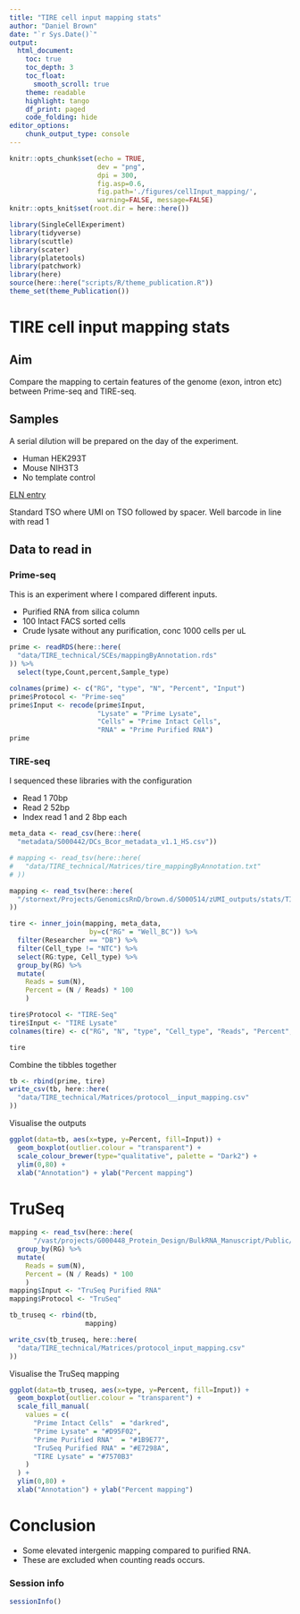 ```yaml
---
title: "TIRE cell input mapping stats"
author: "Daniel Brown"
date: "`r Sys.Date()`"
output:
  html_document:
    toc: true
    toc_depth: 3
    toc_float:
      smooth_scroll: true
    theme: readable
    highlight: tango 
    df_print: paged
    code_folding: hide
editor_options: 
    chunk_output_type: console
---
```


```r
knitr::opts_chunk$set(echo = TRUE,
                      dev = "png",
                      dpi = 300,
                      fig.asp=0.6, 
                      fig.path='./figures/cellInput_mapping/',
                      warning=FALSE, message=FALSE)
knitr::opts_knit$set(root.dir = here::here())

library(SingleCellExperiment)
library(tidyverse)
library(scuttle)
library(scater)
library(platetools)
library(patchwork)
library(here)
source(here::here("scripts/R/theme_publication.R"))
theme_set(theme_Publication())
```

# TIRE cell input mapping stats

## Aim

Compare the mapping to certain features of the genome (exon, intron etc) between Prime-seq and TIRE-seq.

## Samples
 
A serial dilution will be prepared on the day of the experiment.

* Human HEK293T
* Mouse NIH3T3
* No template control

[ELN entry](https://au-mynotebook.labarchives.com/share/Daniel_RnD_Projects/NDMyLjkwMDAwMDAwMDAwMDAzfDY4MTk3LzMzMy9UcmVlTm9kZS8yMjA0NzM2OTgzfDEwOTguODk5OTk5OTk5OTk5OQ==)

Standard TSO where UMI on TSO followed by spacer. Well barcode in line with read 1

## Data to read in

### Prime-seq

This is an experiment where I compared different inputs.

* Purified RNA from silica column
* 100 Intact FACS sorted cells
* Crude lysate without any purification, conc 1000 cells per uL

```r
prime <- readRDS(here::here(
  "data/TIRE_technical/SCEs/mappingByAnnotation.rds"
)) %>% 
  select(type,Count,percent,Sample_type)

colnames(prime) <- c("RG", "type", "N", "Percent", "Input")
prime$Protocol <- "Prime-seq"
prime$Input <- recode(prime$Input, 
                      "Lysate" = "Prime Lysate",
                      "Cells" = "Prime Intact Cells",
                      "RNA" = "Prime Purified RNA")
prime
```

### TIRE-seq

I sequenced these libraries with the configuration

* Read 1 70bp
* Read 2 52bp
* Index read 1 and 2 8bp each

```r
meta_data <- read_csv(here::here(
  "metadata/S000442/DCs_Bcor_metadata_v1.1_HS.csv"))

# mapping <- read_tsv(here::here(
#   "data/TIRE_technical/Matrices/tire_mappingByAnnotation.txt"
# ))

mapping <- read_tsv(here::here(
  "/stornext/Projects/GenomicsRnD/brown.d/S000514/zUMI_outputs/stats/TIRE_DCs_Mix.readspercell.txt"
))

tire <- inner_join(mapping, meta_data,
                    by=c("RG" = "Well_BC")) %>% 
  filter(Researcher == "DB") %>% 
  filter(Cell_type != "NTC") %>% 
  select(RG:type, Cell_type) %>% 
  group_by(RG) %>% 
  mutate(
    Reads = sum(N),
    Percent = (N / Reads) * 100
    )

tire$Protocol <- "TIRE-Seq"
tire$Input <- "TIRE Lysate"
colnames(tire) <- c("RG", "N", "type", "Cell_type", "Reads", "Percent", "Protocol", "Input")

tire
```

Combine the tibbles together

```r
tb <- rbind(prime, tire)
write_csv(tb, here::here(
  "data/TIRE_technical/Matrices/protocol__input_mapping.csv"
))
```

Visualise the outputs

```r
ggplot(data=tb, aes(x=type, y=Percent, fill=Input)) +
  geom_boxplot(outlier.colour = "transparent") +
  scale_colour_brewer(type="qualitative", palette = "Dark2") + 
  ylim(0,80) +
  xlab("Annotation") + ylab("Percent mapping")
```

# TruSeq

```r
mapping <- read_tsv(here::here(
      "/vast/projects/G000448_Protein_Design/BulkRNA_Manuscript/Public/Barbash_2019_HEK/stats/TIRE_HEK_public_Hs.readspercell.txt")) %>% 
  group_by(RG) %>% 
  mutate(
    Reads = sum(N),
    Percent = (N / Reads) * 100
    )
mapping$Input <- "TruSeq Purified RNA"
mapping$Protocol <- "TruSeq"

tb_truseq <- rbind(tb,
                   mapping)

write_csv(tb_truseq, here::here(
  "data/TIRE_technical/Matrices/protocol_input_mapping.csv"
))
```

Visualise the TruSeq mapping

```r
ggplot(data=tb_truseq, aes(x=type, y=Percent, fill=Input)) +
  geom_boxplot(outlier.colour = "transparent") +
  scale_fill_manual(
    values = c(
      "Prime Intact Cells"  = "darkred",
      "Prime Lysate" = "#D95F02",
      "Prime Purified RNA"  = "#1B9E77",
      "TruSeq Purified RNA" = "#E7298A",
      "TIRE Lysate" = "#7570B3"
    )
  ) +
  ylim(0,80) +
  xlab("Annotation") + ylab("Percent mapping")
```

# Conclusion

* Some elevated intergenic mapping compared to purified RNA.
* These are excluded when counting reads occurs.

### Session info
```r
sessionInfo()
```